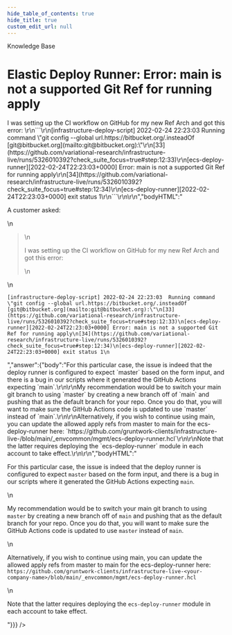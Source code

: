 ```yaml
---
hide_table_of_contents: true
hide_title: true
custom_edit_url: null
---
```



<head>
  <link rel="canonical" href="https://github.com/gruntwork-io/knowledge-base/discussions/228" />
</head>

<CenterLayout>
<span className="searchCategory">Knowledge Base</span>
<h1>Elastic Deploy Runner: Error: main is not a supported Git Ref for running apply</h1>
<GitHub discussion={{"id":"D_kwDOF8slf84AO5sM","number":228,"author":{"login":"zackproser"},"title":"Elastic Deploy Runner: Error: main is not a supported Git Ref for running apply","body":"A customer asked: \r\n> I was setting up the CI workflow on GitHub for my new Ref Arch and got this error: \r\n```\r\n[infrastructure-deploy-script] 2022-02-24 22:23:03  Running command \"git config --global url.https://bitbucket.org/.insteadOf [git@bitbucket.org](mailto:git@bitbucket.org):\"\r\n[33](https://github.com/variational-research/infrastructure-live/runs/5326010392?check_suite_focus=true#step:12:33)\r\n[ecs-deploy-runner][2022-02-24T22:23:03+0000] Error: main is not a supported Git Ref for running apply\r\n[34](https://github.com/variational-research/infrastructure-live/runs/5326010392?check_suite_focus=true#step:12:34)\r\n[ecs-deploy-runner][2022-02-24T22:23:03+0000] exit status 1\r\n```\r\n\r\n","bodyHTML":"<p dir=\"auto\">A customer asked:</p>\n<blockquote>\n<p dir=\"auto\">I was setting up the CI workflow on GitHub for my new Ref Arch and got this error:</p>\n</blockquote>\n<div class=\"snippet-clipboard-content notranslate position-relative overflow-auto\" data-snippet-clipboard-copy-content=\"[infrastructure-deploy-script] 2022-02-24 22:23:03  Running command &quot;git config --global url.https://bitbucket.org/.insteadOf [git@bitbucket.org](mailto:git@bitbucket.org):&quot;\n[33](https://github.com/variational-research/infrastructure-live/runs/5326010392?check_suite_focus=true#step:12:33)\n[ecs-deploy-runner][2022-02-24T22:23:03+0000] Error: main is not a supported Git Ref for running apply\n[34](https://github.com/variational-research/infrastructure-live/runs/5326010392?check_suite_focus=true#step:12:34)\n[ecs-deploy-runner][2022-02-24T22:23:03+0000] exit status 1\"><pre class=\"notranslate\"><code class=\"notranslate\">[infrastructure-deploy-script] 2022-02-24 22:23:03  Running command \"git config --global url.https://bitbucket.org/.insteadOf [git@bitbucket.org](mailto:git@bitbucket.org):\"\n[33](https://github.com/variational-research/infrastructure-live/runs/5326010392?check_suite_focus=true#step:12:33)\n[ecs-deploy-runner][2022-02-24T22:23:03+0000] Error: main is not a supported Git Ref for running apply\n[34](https://github.com/variational-research/infrastructure-live/runs/5326010392?check_suite_focus=true#step:12:34)\n[ecs-deploy-runner][2022-02-24T22:23:03+0000] exit status 1\n</code></pre></div>","answer":{"body":"For this particular case, the issue is indeed that the deploy runner is configured to expect `master` based on the form input, and there is a bug in our scripts where it generated the GitHub Actions expecting `main`.\r\n\r\nMy recommendation would be to switch your main git branch to using `master` by creating a new branch off of `main` and pushing that as the default branch for your repo. Once you do that, you will want to make sure the GitHub Actions code is updated to use `master` instead of `main`.\r\n\r\nAlternatively, if you wish to continue using main, you can update the allowed apply refs from master to main for the ecs-deploy-runner here:  `https://github.com/gruntwork-clients/infrastructure-live-<your-company-name>/blob/main/_envcommon/mgmt/ecs-deploy-runner.hcl`\r\n\r\nNote that the latter requires deploying the `ecs-deploy-runner` module in each account to take effect.\r\n\r\n","bodyHTML":"<p dir=\"auto\">For this particular case, the issue is indeed that the deploy runner is configured to expect <code class=\"notranslate\">master</code> based on the form input, and there is a bug in our scripts where it generated the GitHub Actions expecting <code class=\"notranslate\">main</code>.</p>\n<p dir=\"auto\">My recommendation would be to switch your main git branch to using <code class=\"notranslate\">master</code> by creating a new branch off of <code class=\"notranslate\">main</code> and pushing that as the default branch for your repo. Once you do that, you will want to make sure the GitHub Actions code is updated to use <code class=\"notranslate\">master</code> instead of <code class=\"notranslate\">main</code>.</p>\n<p dir=\"auto\">Alternatively, if you wish to continue using main, you can update the allowed apply refs from master to main for the ecs-deploy-runner here:  <code class=\"notranslate\">https://github.com/gruntwork-clients/infrastructure-live-&lt;your-company-name&gt;/blob/main/_envcommon/mgmt/ecs-deploy-runner.hcl</code></p>\n<p dir=\"auto\">Note that the latter requires deploying the <code class=\"notranslate\">ecs-deploy-runner</code> module in each account to take effect.</p>"}}} />

</CenterLayout>
  

<!-- ##DOCS-SOURCER-START
{
  "sourcePlugin": "github-discussions",
  "hash": "273009b144879edd86d7278bcb5b5a54"
}
##DOCS-SOURCER-END -->
